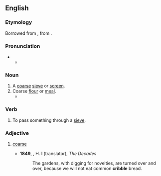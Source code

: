 ==English==

===Etymology===
Borrowed from {{bor|en|fr|crible}}, from {{der|en|LL.|criblus||sieve}}. {{lena}}

===Pronunciation===
* {{IPA|en|/ˈkɹɪbəl/}}
** {{audio|en|LL-Q1860 (eng)-Vealhurl-cribble.wav|Audio (Southern England)}}

===Noun===
{{en-noun}}

# A [[coarse]] [[sieve]] or [[screen]].
# Coarse [[flour]] or [[meal]].
#*{{quote-book|en|1696|Samuel Jeake|Λογιστολογία|passage=Bread made of the whole Wheat is sometime called Cribble or fine Ravel Bread}}

===Verb===
{{en-verb}}

# To pass something through a [[sieve]].

===Adjective===
{{en-adj}}

# {{lb|en|obsolete}} [[coarse]]
#* '''1849''', {{w|Henry Bullinger}}, H. I <!--initials are all given--> (translator), ''The Decades''
#*: The gardens, with digging for novelties, are turned over and over, because we will not eat common '''cribble''' bread.